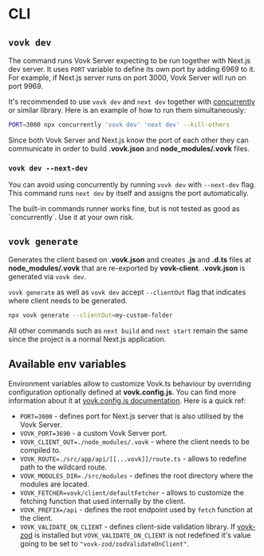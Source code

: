 
# CLI

## `vovk dev`

The command runs Vovk Server expecting to be run together with Next.js dev server. It uses `PORT` variable to define its own port by adding 6969 to it. For example, if Next.js server runs on port 3000, Vovk Server will run on port 9969.

It's recommended to use `vovk dev` and `next dev` together with [concurrently](https://www.npmjs.com/package/concurrently) or similar library. Here is an example of how to run them simultaneously:

```sh
PORT=3000 npx concurrently 'vovk dev' 'next dev' --kill-others
```

Since both Vovk Server and Next.js know the port of each other they can communicate in order to build **.vovk.json** and **node_modules/.vovk** files.


### `vovk dev --next-dev`

You can avoid using concurrently by running `vovk dev` with `--next-dev` flag. This command runs `next dev` by itself and assigns the port automatically.

<Callout type="warning" emoji="⚠️">
  The built-in commands runner works fine, but is not tested as good as `concurrently`. Use it at your own risk.
</Callout>

## `vovk generate`

Generates the client based on **.vovk.json** and creates **.js** and **.d.ts** files at **node_modules/.vovk** that are re-exported by **vovk-client**. **.vovk.json** is generated via `vovk dev`.

`vovk generate` as well as `vovk dev` accept `--clientOut` flag that indicates where client needs to be generated.

```sh
npx vovk generate --clientOut=my-custom-folder
```

All other commands such as `next build` and `next start` remain the same since the project is a normal Next.js application.

## Available env variables

Environment variables allow to customize Vovk.ts behaviour by overriding configuration optionally defined at **vovk.config.js**. You can find more information about it at [vovk.config.js documentation](./config). Here is a quick ref:

- `PORT=3000` - defines port for Next.js server that is also utilised by the Vovk Server.
- `VOVK_PORT=3690` - a custom Vovk Server port.
- `VOVK_CLIENT_OUT=./node_modules/.vovk` - where the client needs to be compiled to.
- `VOVK_ROUTE=./src/app/api/[[...vovk]]/route.ts` - allows to redefine path to the wildcard route.
- `VOVK_MODULES_DIR=./src/modules` - defines the root directory where the modules are located.
- `VOVK_FETCHER=vovk/client/defaultFetcher` - allows to customize the fetching function that used internally by the client.
- `VOVK_PREFIX=/api` - defines the root endpoint used by `fetch` function at the client.
- `VOVK_VALIDATE_ON_CLIENT` - defines client-side validation library. If [vovk-zod](https://github.com/finom/vovk-zod) is installed but `VOVK_VALIDATE_ON_CLIENT` is not redefined it's value going to be set to `"vovk-zod/zodValidateOnClient"`.